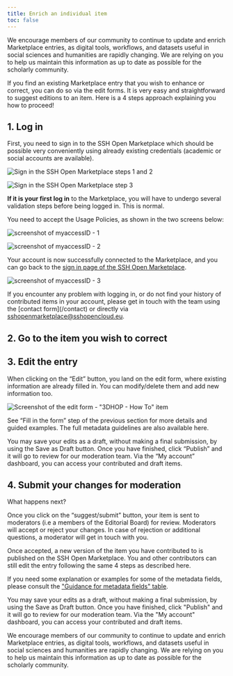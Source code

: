 ```yaml
---
title: Enrich an individual item
toc: false
---
```

We encourage members of our community to continue to update and enrich Marketplace entries, as digital tools, workflows, and datasets useful in social sciences and humanities are rapidly changing. We are relying on you to help us maintain this information as up to date as possible for the scholarly community.

If you find an existing Marketplace entry that you wish to enhance or correct, you can do so via the edit forms. It is very easy and straightforward to suggest editions to an item. Here is a 4 steps approach explaining you how to proceed!

## 1. Log in

First, you need to sign in to the SSH Open Marketplace which should be possible very conveniently using already existing credentials (academic or social accounts are available).

![Sign in the SSH Open Marketplace steps 1 and 2](/assets/cms/images/sign-in-mai-1-2.png)

![Sign in the SSH Open Marketplace step 3](/assets/cms/images/sign-in-mai-3.png)

**If it is your first log in** to the Marketplace, you will have to undergo several validation steps before being logged in. This is normal.

You need to accept the Usage Policies, as shown in the two screens below:

![screenshot of myaccessID - 1](/assets/cms/images/myaccess_1.png "Joining the SSHOC Marketplace group on MyAccessID")

![screenshot of myaccessID - 2](/assets/cms/images/myaccess_2.png "Approving the terms of use")

Your account is now successfully connected to the Marketplace, and you can go back to the [sign in page of the SSH Open Marketplace](https://marketplace.sshopencloud.eu/auth/sign-in).

![screenshot of myaccessID - 3](/assets/cms/images/myaccess_3.png "Successful membership to MyAccessID")



If you encounter any problem with logging in, or do not find your history of contributed items in your account, please get in touch with the team using the \[contact form](/contact) or directly via [sshopenmarketplace@sshopencloud.eu](sshopenmarketplace@sshopencloud.eu).

## 2. Go to the item you wish to correct

## 3. Edit the entry

When clicking on the “Edit” button, you land on the edit form, where existing information are already filled in. You can modify/delete them and add new information too.

![Screenshot of the edit form - "3DHOP - How To" item](/assets/cms/images/edit_training.png)

See “Fill in the form” step of the previous section for more details and guided examples. The full metadata guidelines are also available here.

You may save your edits as a draft, without making a final submission, by using the Save as Draft button. Once you have finished, click “Publish” and it will go to review for our moderation team. Via the “My account” dashboard, you can access your contributed and draft items.

## 4. Submit your changes for moderation

What happens next?

Once you click on the “suggest/submit” button, your item is sent to moderators (i.e a members of the Editorial Board) for review. Moderators will accept or reject your changes. In case of rejection or additional questions, a moderator will get in touch with you.

Once accepted, a new version of the item you have contributed to is published on the SSH Open Marketplace. You and other contributors can still edit the entry following the same 4 steps as described here.

If you need some explanation or examples for some of the metadata fields, please consult the
["Guidance for metadata fields" table](/contribute/metadata-guidelines#guidance-for-metadata-fields).

You may save your edits as a draft, without making a final submission, by using the Save as Draft
button. Once you have finished, click "Publish" and it will go to review for our moderation team.
Via the "My account" dashboard, you can access your contributed and draft items.

We encourage members of our community to continue to update and enrich Marketplace entries, as
digital tools, workflows, and datasets useful in social sciences and humanities are rapidly
changing. We are relying on you to help us maintain this information as up to date as possible for
the scholarly community.
